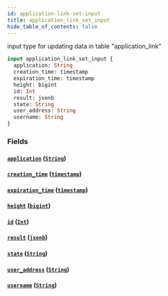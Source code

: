 ```yaml
---
id: application-link-set-input
title: application_link_set_input
hide_table_of_contents: false
---
```


input type for updating data in table "application_link"

```graphql
input application_link_set_input {
  application: String
  creation_time: timestamp
  expiration_time: timestamp
  height: bigint
  id: Int
  result: jsonb
  state: String
  user_address: String
  username: String
}
```

### Fields

#### [`application`](#) ([`String`](../scalars/string))

#### [`creation_time`](#) ([`timestamp`](../scalars/timestamp))

#### [`expiration_time`](#) ([`timestamp`](../scalars/timestamp))

#### [`height`](#) ([`bigint`](../scalars/bigint))

#### [`id`](#) ([`Int`](../scalars/int))

#### [`result`](#) ([`jsonb`](../scalars/jsonb))

#### [`state`](#) ([`String`](../scalars/string))

#### [`user_address`](#) ([`String`](../scalars/string))

#### [`username`](#) ([`String`](../scalars/string))
